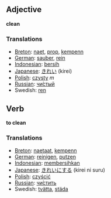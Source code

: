 == Adjective ==

'''clean'''

=== Translations ===
*[[Breton]]: [[naet]], [[prop]], [[kempenn]]
*[[German]]: [[sauber]], [[rein]]
*[[Indonesian]]: [[bersih]]
*[[Japanese]]: [[きれい]] (kirei)
*[[Polish]]: [[czysty]] ''m''
*[[Russian]]: [[чистый|чи́стый]]
*Swedish: [[ren]]

== Verb ==

'''to clean'''


=== Translations ===
*[[Breton]]: [[naetaat]], [[kempenn]]
*[[German]]: [[reinigen]], [[putzen]]
*[[Indonesian]]: [[bersih|membersihkan]]
*[[Japanese]]: [[きれい]]にする (kirei ni suru)
*[[Polish]]: [[czyścić]]
*[[Russian]]: [[чистить|чи́стить]]
*Swedish: [[tvätta]], [[städa]]